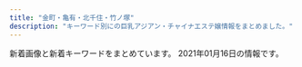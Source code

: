 ```yaml
---
title: "金町・亀有・北千住・竹ノ塚"
description: "キーワード別にの巨乳アジアン・チャイナエステ嬢情報をまとめました。"
---
```


新着画像と新着キーワードをまとめています。
2021年01月16日の情報です。

<DmmAffiliateIns />
<KeywordTable
  shops={
    [
    {
        "name": "\u770b\u8b77\u7f8e\u4eba",
        "station": "JR\u5317\u5343\u4f4f\u99c5",
        "url": "http://www.kb.masg.info/",
        "keywords": {
            "87": 10,
            "D": 14,
            "88": 1,
            "86": 2
        },
        "img_links": [
            "http://www.kb.masg.info/images/info_text.jpg",
            "http://www.kb.masg.info/files/008.jpg",
            "http://www.kb.masg.info/images/bar-inte.png",
            "http://www.kb.masg.info/files/005.jpg",
            "http://www.kb.masg.info/files/016.jpg",
            "http://www.kb.masg.info/images/info2.jpg",
            "http://www.kb.masg.info/files/009.jpg",
            "http://www.kb.masg.info/files/015.jpg",
            "http://www.kb.masg.info/images/bar-infomation.png",
            "http://www.kb.masg.info/files/012.jpg",
            "http://www.kb.masg.info/files/011.jpg",
            "http://www.kb.masg.info/files/017.jpg",
            "http://www.kb.masg.info/images/bar-news.png",
            "http://www.kb.masg.info/images/info1.jpg",
            "http://www.kb.masg.info/files/014.jpg",
            "http://www.kb.masg.info/files/006.jpg",
            "http://www.kb.masg.info/files/013.jpg",
            "http://www.kb.masg.info/files/004.jpg",
            "http://www.kb.masg.info/files/002.jpg",
            "http://www.kb.masg.info/images/girls-bar.png",
            "http://www.kb.masg.info/files/010.jpg",
            "http://www.kb.masg.info/images/bar-girls.png"
        ]
    },
    {
        "keywords": {
            "D": 612,
            "83": 272,
            "85": 272,
            "88": 68,
            "E": 204,
            "C": 585,
            "82": 102,
            "87": 238,
            "86": 408
        },
        "url": "http://bananokoi.ies.bz/",
        "img_links": [
            "http://bananokoi.ies.bz/photos/sites/53/2020/01/2020011802175754.jpg",
            "http://bananokoi.ies.bz/photos/sites/53/2019/10/2019101907391084.jpg",
            "http://bananokoi.ies.bz/photos/sites/53/2019/11/2019112509563092.jpg",
            "http://bananokoi.ies.bz/photos/sites/53/2019/09/2019093008164370.jpg",
            "http://bananokoi.ies.bz/photos/sites/53/2019/10/2019100807095937.jpg",
            "http://bananokoi.ies.bz/photos/sites/53/2020/03/2020032705040960.jpg",
            "http://bananokoi.ies.bz/photos/sites/53/2019/11/2019112509562424.jpg",
            "http://bananokoi.ies.bz/photos/sites/53/2019/08/2019082205504462.jpg",
            "http://bananokoi.ies.bz/images/s_news.png",
            "http://bananokoi.ies.bz/photos/sites/53/2020/03/2020031706294445.jpg",
            "http://bananokoi.ies.bz/photos/sites/53/2019/08/2019082409223122.jpg",
            "http://bananokoi.ies.bz/images/s_staff.png",
            "http://bananokoi.ies.bz/photos/sites/53/2021/01/2021010905422788.jpg",
            "http://bananokoi.ies.bz/photos/sites/53/2020/10/2020101705493891.jpg",
            "http://bananokoi.ies.bz/photos/sites/53/2021/01/2021010706341642.jpg",
            "http://bananokoi.ies.bz/photos/sites/53/2020/08/202008300527126.jpg",
            "http://bananokoi.ies.bz/photos/sites/53/2020/08/2020081801004276.jpg",
            "http://bananokoi.ies.bz/photos/sites/53/2020/01/2020012905575764.jpg",
            "http://bananokoi.ies.bz/photos/sites/53/2020/01/2020012905580453.jpg",
            "http://bananokoi.ies.bz/photos/sites/53/2020/09/2020091405284352.jpg",
            "http://bananokoi.ies.bz/photos/sites/53/2020/02/2020020108400481.jpg",
            "http://bananokoi.ies.bz/photos/sites/53/2019/11/2019112805050353.jpg",
            "http://bananokoi.ies.bz/images/s_link.png",
            "http://bananokoi.ies.bz/photos/sites/53/2020/02/2020021601411832.jpg",
            "http://bananokoi.ies.bz/photos/sites/53/2019/09/2019091001154919.jpg",
            "http://bananokoi.ies.bz/photos/sites/53/2020/06/2020061703534053.jpg",
            "http://bananokoi.ies.bz/images/s3.jpg",
            "http://bananokoi.ies.bz/photos/sites/53/2020/01/2020011802175533.jpg",
            "http://bananokoi.ies.bz/images/news_bj3.png",
            "http://bananokoi.ies.bz/photos/sites/53/2019/09/2019093008164995.jpg",
            "http://bananokoi.ies.bz/photos/sites/53/2019/10/201910100356119.jpg",
            "http://bananokoi.ies.bz/photos/sites/53/2019/12/2019120604141324.jpg",
            "http://bananokoi.ies.bz/photos/sites/53/2020/11/2020110503264562.jpg",
            "http://bananokoi.ies.bz/photos/sites/53/2019/12/2019120604135958.jpg",
            "http://bananokoi.ies.bz/images/end.jpg",
            "http://bananokoi.ies.bz/images/news_bj1.png",
            "http://bananokoi.ies.bz/photos/sites/53/2020/02/2020020108400986.jpg",
            "http://bananokoi.ies.bz/photos/sites/53/2020/01/2020010804074123.jpg",
            "http://bananokoi.a6.reraku.work/upload/sites/53/2021/01/2021011602200137.jpg",
            "http://bananokoi.ies.bz/photos/sites/53/2019/08/2019082408250582.jpg",
            "http://bananokoi.ies.bz/photos/sites/53/2020/12/2020122306264975.jpg",
            "http://bananokoi.ies.bz/photos/sites/53/2019/11/2019112805045756.jpg",
            "http://bananokoi.ies.bz/photos/sites/53/2020/02/2020020204205679.jpg",
            "http://bananokoi.ies.bz/photos/sites/53/2020/06/2020063005375274.jpg",
            "http://bananokoi.ies.bz/photos/sites/53/2019/11/2019111506470991.jpg",
            "http://bananokoi.ies.bz/photos/sites/53/2020/02/202002210532112.jpg",
            "http://bananokoi.ies.bz/photos/sites/53/2020/01/2020010804073793.jpg",
            "http://bananokoi.ies.bz/photos/sites/53/2019/10/2019100807095912.jpg",
            "http://bananokoi.ies.bz/photos/sites/53/2020/12/2020121503311780.jpg",
            "http://bananokoi.ies.bz/photos/sites/53/2020/11/2020110807293666.jpg",
            "http://bananokoi.ies.bz/photos/sites/53/2020/02/2020021601411955.jpg",
            "http://bananokoi.ies.bz/photos/sites/53/2020/03/2020031706295336.jpg",
            "http://bananokoi.ies.bz/photos/sites/53/2019/12/2019120604140617.jpg",
            "http://bananokoi.ies.bz/photos/sites/53/2019/11/201911280504516.jpg",
            "http://bananokoi.ies.bz/photos/sites/53/2021/01/2021011602200137.jpg",
            "http://bananokoi.ies.bz/photos/sites/53/2020/12/2020121106361635.jpg",
            "http://bananokoi.ies.bz/photos/sites/53/2020/11/202011280901218.jpg",
            "http://bananokoi.ies.bz/photos/sites/53/2020/02/2020022204462823.jpg",
            "http://bananokoi.ies.bz/photos/sites/53/2020/01/2020010303302126.jpg",
            "http://bananokoi.ies.bz/images/mobile.jpg",
            "http://bananokoi.ies.bz/images/top.jpg",
            "http://bananokoi.ies.bz/photos/sites/53/2020/01/2020010303301377.jpg",
            "http://bananokoi.ies.bz/photos/sites/53/2020/12/2020120601271370.jpg",
            "http://bananokoi.ies.bz/photos/sites/53/2020/07/2020072004552537.jpg",
            "http://bananokoi.ies.bz/photos/sites/53/2020/10/2020101906190427.jpg",
            "http://bananokoi.ies.bz/photos/sites/53/2020/11/2020111505532746.jpg"
        ],
        "name": "\u82b1\u306e\u604b",
        "station": "\u7dbe\u702c\u99c5\u6771\u53e3"
    },
    {
        "img_links": [
            "http://esthe-aroma.xyz/images/friend.png",
            "http://esthe-aroma.xyz/images/acc.jpg",
            "http://esthe-aroma.xyz/images/link.png",
            "http://esthe-aroma.xyz/images/staff.png",
            "http://esthe-aroma.xyz/images/gallery.png",
            "http://esthe-aroma.xyz/images/blog_002.png",
            "http://esthe-aroma.xyz/images/esthe1.jpg",
            "http://esthe-aroma.xyz/images/acc1.jpg",
            "http://esthe-aroma.xyz/images/main-sp.jpg",
            "http://esthe-aroma.xyz/images/info.png",
            "http://esthe-aroma.xyz/images/esthe2.jpg",
            "http://esthe-aroma.xyz/images/main1.jpg",
            "http://esthe-aroma.xyz/images/home.png",
            "http://esthe-aroma.xyz/images/esthe3.jpg",
            "http://esthe-aroma.xyz/images/clear.png",
            "http://esthe-aroma.xyz/images/cg02.jpg",
            "http://esthe-aroma.xyz/images/header3.png",
            "http://esthe-aroma.xyz/images/cg01.jpg",
            "http://esthe-aroma.xyz/images/home_002.png"
        ],
        "keywords": {
            "87": 3,
            "86": 3
        },
        "url": "http://esthe-aroma.xyz/",
        "name": "\u5927\u5bb6\u65cf",
        "station": "\u7af9\u30ce\u585a\u99c5\u6771\u53e3"
    },
    {
        "station": "JR\u91d1\u753a\u99c5\u5357\u53e3",
        "name": "\u6625",
        "keywords": {},
        "url": "http://www.ccgirl.work/",
        "img_links": [
            "http://www.ccgirl.work/images/int2.jpg",
            "http://www.ccgirl.work/images/b1.jpg",
            "http://www.ccgirl.work/images/1.jpg",
            "http://www.ccgirl.work/images/2.jpg",
            "http://www.ccgirl.work/images/info.jpg",
            "http://www.ccgirl.work/images/b2.jpg",
            "http://www.ccgirl.work/images/ac1.jpg",
            "http://www.ccgirl.work/img/yuyu1.jpg",
            "http://www.ccgirl.work/images/sys.jpg",
            "http://www.ccgirl.work/img/erika1.jpg",
            "http://www.ccgirl.work/images/rec2.jpg",
            "http://www.ccgirl.work/images/staff_t.jpg",
            "http://www.ccgirl.work/img/nana1.jpg",
            "http://www.ccgirl.work/images/interior_t.jpg",
            "http://www.ccgirl.work/images/b3.jpg",
            "http://www.ccgirl.work/images/mobile.jpg",
            "http://www.ccgirl.work/images/news.jpg",
            "http://www.ccgirl.work/images/4.jpg",
            "http://www.ccgirl.work/images/3.jpg",
            "http://www.ccgirl.work/images/head.jpg",
            "http://www.ccgirl.work/images/int1.jpg",
            "http://www.ccgirl.work/img/risa1.jpg",
            "http://www.ccgirl.work/images/rec1.jpg",
            "http://www.ccgirl.work/images/tel.jpg"
        ]
    },
    {
        "img_links": [
            "http://kokoroan.jps.cm/images/ser4.jpg",
            "http://kokoroan.jps.cm/images/room4.jpg",
            "http://kokoroan.jps.cm/images/girl-z2.jpg",
            "http://kokoroan.jps.cm/images/ser2.jpg",
            "http://kokoroan.jps.cm/images/room2.jpg",
            "http://kokoroan.jps.cm/images/end.jpg",
            "http://kokoroan.jps.cm/images/ser3.jpg",
            "http://kokoroan.jps.cm/images/room1.jpg",
            "http://kokoroan.jps.cm/images/girl-z1.jpg",
            "http://kokoroan.jps.cm/images/staff_line.jpg",
            "http://kokoroan.jps.cm/photos/sites/31/2020/08/2020082513400117.jpg",
            "http://kokoroan.jps.cm/photos/sites/31/2019/02/2019021213081728.jpg",
            "http://kokoroan.jps.cm/images/ser5.jpg",
            "http://kokoroan.jps.cm/images/ser1.jpg",
            "http://kokoroan.jps.cm/images/mobile.jpg",
            "http://kokoroan.jps.cm/images/top.jpg",
            "http://kokoroan.jps.cm/images/bj3.jpg",
            "http://kokoroan.jps.cm/photos/sites/31/2019/06/2019060614301966.jpg",
            "http://kokoroan.jps.cm/images/mobile2.jpg",
            "http://kokoroan.jps.cm/images/service_line.jpg",
            "http://kokoroan.jps.cm/photos/sites/31/2020/10/2020100113045422.jpg",
            "http://kokoroan.jps.cm/images/room3.jpg"
        ],
        "station": "\u7af9\u30ce\u585a\u99c5\u6771\u53e3",
        "url": "http://kokoroan.jps.cm/",
        "keywords": {
            "D": 2,
            "86": 2,
            "83": 1,
            "C": 13,
            "84": 1
        },
        "name": "\u5922\u306e\u5bb6"
    },
    {
        "img_links": [
            "http://www.night.ne.jp/tokyo/2020/img/view_1.jpg",
            "http://www.night.ne.jp/tokyo/2020/img/skill_3.jpg",
            "http://www.night.ne.jp/tokyo/2020/img/index.jpg",
            "http://www.night.ne.jp/_format/W/img/whats_skill.jpg",
            "http://www.night.ne.jp/nightnet/img/2.jpg",
            "http://www.night.ne.jp/tokyo/2020/img/skill_1.jpg",
            "http://www.night.ne.jp/nightnet/img/9.jpg",
            "http://www.night.ne.jp/nightnet/img/17.jpg",
            "http://www.night.ne.jp/nightnet/img/6.jpg",
            "http://www.night.ne.jp/nightnet/img/4.jpg",
            "http://www.night.ne.jp/_format/W/img/whats_news.jpg",
            "http://www.night.ne.jp/nightnet/img/7.jpg",
            "http://www.night.ne.jp/tokyo/2020/img_staff/g_7147.jpg",
            "http://www.night.ne.jp/nightnet/img/11.jpg",
            "http://www.night.ne.jp/nightnet/img/1.jpg",
            "http://www.night.ne.jp/nightnet/img/3.jpg",
            "http://www.night.ne.jp/_format/W/img/whats_view.jpg",
            "http://www.night.ne.jp/nightnet/img/14.jpg",
            "http://www.night.ne.jp/tokyo/2020/img_staff/g_7149.jpg",
            "http://www.night.ne.jp/nightnet/img/10.jpg",
            "http://www.night.ne.jp/tokyo/2020/img/skill_2.jpg",
            "http://www.night.ne.jp/tokyo/2020/img/view_3.jpg",
            "http://www.night.ne.jp/tokyo/2020/img/index_view.jpg",
            "http://www.night.ne.jp/nightnet/img/16.jpg",
            "http://www.night.ne.jp/tokyo/2020/img/view_2.jpg",
            "http://www.night.ne.jp/nightnet/img/8.jpg",
            "http://www.night.ne.jp/nightnet/img/12a.jpg",
            "http://www.night.ne.jp/tokyo/2020/img/index_skill.jpg",
            "http://www.night.ne.jp/_format/W/img/index_enter_1.jpg",
            "http://www.night.ne.jp/tokyo/2020/img/index_top.jpg",
            "http://www.night.ne.jp/nightnet/img/13.jpg",
            "http://www.night.ne.jp/tokyo/2020/img/qr_code.jpg",
            "http://www.night.ne.jp/nightnet/img/15.jpg",
            "http://www.night.ne.jp/nightnet/img/5.jpg"
        ],
        "station": "JR\u4e80\u6709\u99c5\u5317\u53e3",
        "name": "2020",
        "url": "http://www.night.ne.jp/tokyo/2020/",
        "keywords": {}
    },
    {
        "img_links": [
            "http://ayase-ai.jpest.net/uploads//sites/33/2020/11/g1.jpg",
            "http://ayase-ai.jpest.net/uploads//sites/33/2020/12/shishu-2.png",
            "http://ayase-ai.jpest.net/uploads//sites/33/2020/12/main_bottom-1.png",
            "http://ayase-ai.jpest.net/uploads//sites/33/2020/12/mobile-1.jpg",
            "http://ayase-ai.jpest.net/uploads//sites/33/2020/12/r1.png",
            "http://ayase-ai.jpest.net/uploads//sites/33/2020/11/g3-225x300.jpg",
            "http://ayase-ai.jpest.net/uploads//sites/33/2020/11/g1-225x300.jpg",
            "http://ayase-ai.jpest.net/uploads//sites/33/2020/12/ma01-1.jpg",
            "http://ayase-ai.jpest.net/uploads//sites/33/2020/11/m-top02-1.jpg",
            "http://ayase-ai.jpest.net/uploads//sites/33/2020/11/g6.jpg",
            "http://ayase-ai.jpest.net/uploads//sites/33/2020/12/r3-1.png",
            "http://ayase-ai.jpest.net/uploads//sites/33/2020/12/r4-1.png",
            "http://ayase-ai.jpest.net/uploads//sites/33/2020/11/g2-225x300.jpg",
            "http://ayase-ai.jpest.net/uploads//sites/33/2020/12/main_top.png",
            "http://ayase-ai.jpest.net/uploads//sites/33/2020/12/ss.png",
            "http://ayase-ai.jpest.net/uploads//sites/33/2021/01/g1-225x300.jpg",
            "http://ayase-ai.jpest.net/uploads//sites/33/2020/12/r2-1.png",
            "http://ayase-ai.jpest.net/uploads//sites/33/2020/12/main_bottom.png",
            "http://ayase-ai.jpest.net/uploads//sites/33/2020/11/g4-225x300.jpg",
            "http://ayase-ai.jpest.net/uploads//sites/33/2020/12/main_top-1.png",
            "http://ayase-ai.jpest.net/uploads//sites/33/2020/11/g5-225x300.jpg",
            "http://ayase-ai.jpest.net/uploads//sites/33/2021/01/g1.jpg",
            "http://ayase-ai.jpest.net/uploads//sites/33/2020/11/g6-225x300.jpg",
            "http://ayase-ai.jpest.net/uploads//sites/33/2020/11/g2.jpg",
            "http://ayase-ai.jpest.net/uploads//sites/33/2020/12/re.jpg",
            "http://ayase-ai.jpest.net/uploads//sites/33/2020/11/g5.jpg",
            "http://ayase-ai.jpest.net/uploads//sites/33/2020/11/g4.jpg",
            "http://ayase-ai.jpest.net/uploads//sites/33/2020/11/g3.jpg"
        ],
        "keywords": {},
        "name": "\u611b",
        "url": "http://ayase-ai.jpest.net/",
        "station": "\u7dbe\u702c\u99c5\u6771\u53e3"
    },
    {
        "name": "\u604b\u4eba\u697d\u5712",
        "img_links": [
            "http://koi.rankuens.com/css/staff/staff0005.jpg",
            "http://koi.rankuens.com/css/nav/nav01.jpg",
            "http://koi.rankuens.com/css/nav/nav04.jpg",
            "http://koi.rankuens.com/css/top004.jpg",
            "http://koi.rankuens.com/css/nav/nav02.jpg",
            "http://koi.rankuens.com/css/nav/nav06.jpg",
            "http://koi.rankuens.com/css/left.jpg",
            "http://koi.rankuens.com/css/staff/staff09.jpg",
            "http://koi.rankuens.com/css/right.jpg",
            "http://koi.rankuens.com/css/staff/staff08.jpg",
            "http://koi.rankuens.com/css/top005.jpg",
            "http://koi.rankuens.com/css/staff/staff0006.jpg",
            "http://koi.rankuens.com/css/nav/nav03.jpg",
            "http://koi.rankuens.com/css/head03.jpg",
            "http://koi.rankuens.com/css/nav/nav05.jpg",
            "http://koi.rankuens.com/css/top-01.jpg",
            "http://koi.rankuens.com/css/staff/staff0005-b.jpg",
            "http://koi.rankuens.com/css/staff/staff10.jpg"
        ],
        "keywords": {
            "E": 2,
            "86": 2,
            "87": 2,
            "89": 1,
            "D": 3
        },
        "url": "http://koi.rankuens.com/",
        "station": "JR\u4e80\u6709\u99c5\u5357\u53e3"
    },
    {
        "url": "http://www.yurikago-massage.work/",
        "station": "JR\u91d1\u753a\u99c5\u5317\u53e3",
        "name": "\u3086\u308a\u304b\u3054",
        "keywords": {
            "87": 4,
            "F": 4,
            "86": 4,
            "85": 4,
            "C": 13,
            "88": 4,
            "E": 4,
            "D": 8
        },
        "img_links": [
            "http://www.yurikago-massage.work/img/st11.jpg",
            "http://www.yurikago-massage.work/img/sta8.jpg",
            "http://www.yurikago-massage.work/img/sta11.jpg",
            "http://www.yurikago-massage.work/img/sta6.jpg",
            "http://www.yurikago-massage.work/img/st6.jpg",
            "http://www.yurikago-massage.work/img/mo.png",
            "http://www.yurikago-massage.work/img/fla-1.jpg",
            "http://www.yurikago-massage.work/img/st09.jpg",
            "http://www.yurikago-massage.work/img/st9.jpg",
            "http://www.yurikago-massage.work/img/sta10.jpg",
            "http://www.yurikago-massage.work/img/st8.jpg",
            "http://www.yurikago-massage.work/img/st10.jpg",
            "http://www.yurikago-massage.work/img/st7.jpg",
            "http://www.yurikago-massage.work/img/sta9.jpg",
            "http://www.yurikago-massage.work/img/botton.jpg",
            "http://www.yurikago-massage.work/img/sta7.jpg",
            "http://www.yurikago-massage.work/img/fla-2.jpg"
        ]
    },
    {
        "url": "https://anna.iest.info/",
        "station": "\u7af9\u30ce\u585a\u99c5\u6771\u53e3",
        "keywords": {
            "E": 26,
            "88": 26,
            "83": 26,
            "87": 52,
            "86": 28,
            "D": 106,
            "80": 26,
            "C": 52,
            "85": 26
        },
        "img_links": [
            "https://anna.iest.info/images/room1.jpg",
            "https://anna.iest.info/images/side_link02.png",
            "https://anna.iest.info/photos/sites/32/2020/09/2020092310230663.jpg",
            "https://anna.iest.info/photos/sites/32/2020/09/2020092310053060.jpg",
            "https://anna.iest.info/images/room4.jpg",
            "https://anna.iest.info/photos/sites/32/2020/09/2020092310104790.jpg",
            "https://anna.iest.info/images/top.png",
            "https://anna.iest.info/images/room3.jpg",
            "https://anna.iest.info/photos/sites/32/2020/09/2020092310095442.jpg",
            "https://anna.iest.info/images/side_link03.png",
            "https://anna.iest.info/photos/sites/32/2020/09/2020092310053021.jpg",
            "https://anna.iest.info/photos/sites/32/2020/12/2020122407252653.jpg",
            "https://anna.iest.info/photos/sites/32/2020/10/2020102309073277.jpg",
            "https://anna.iest.info/images/sp_top.jpg",
            "https://anna.iest.info/photos/sites/32/2020/09/2020092310084345.jpg",
            "https://anna.iest.info/images/room2.jpg",
            "https://anna.iest.info/photos/sites/32/2020/11/2020110204554291.jpg",
            "https://anna.iest.info/images/05.jpg",
            "https://anna.iest.info/photos/sites/32/2020/09/2020092310180247.jpg",
            "https://anna.iest.info/photos/sites/32/2020/09/2020092404431618.jpg",
            "https://anna.iest.info/images/09.jpg"
        ],
        "name": "\u5b89\u5a1c\u30fb\u30a2\u30f3\u30ca"
    },
    {
        "station": "\u7af9\u30ce\u585a\u99c5\u897f\u53e3",
        "name": "\u3072\u307e\u308f\u308a",
        "img_links": [
            "http://nijikoyut.xyz/style/images/t6.jpg",
            "http://nijikoyut.xyz/uploads/210112/1-2101120919243a.jpg",
            "http://nijikoyut.xyz/style/images/t4.jpg",
            "http://nijikoyut.xyz/uploads/210112/1-210112092540164.jpg",
            "http://nijikoyut.xyz/uploads/210112/1-210112091FJ02.jpg",
            "http://nijikoyut.xyz/style/images/t3.png",
            "http://nijikoyut.xyz/style/images/index-miru_18.jpg",
            "http://nijikoyut.xyz/uploads/210112/1-2101120920292M.jpg",
            "http://nijikoyut.xyz/style/images/t2.png",
            "http://nijikoyut.xyz/uploads/201229/1-201229151U2S6.jpg",
            "http://nijikoyut.xyz/style/images/index-miru_03.jpg",
            "http://nijikoyut.xyz/uploads/210112/1-210112092150b1.jpg",
            "http://nijikoyut.xyz/uploads/210112/1-21011209234CV.jpg",
            "http://nijikoyut.xyz/uploads/201229/1-201229151KH03.jpg",
            "http://nijikoyut.xyz/style/images/nav-sys.jpg",
            "http://nijikoyut.xyz/style/images/sys.jpg",
            "http://nijikoyut.xyz/uploads/201229/1-201229151R5336.jpg",
            "http://nijikoyut.xyz/style/images/nav2-sta.png",
            "http://nijikoyut.xyz/style/images/s-bian.png",
            "http://nijikoyut.xyz/style/images/index-miru_06.jpg",
            "http://nijikoyut.xyz/uploads/201229/1-201229152000Y5.jpg"
        ],
        "keywords": {},
        "url": "http://nijikoyut.xyz/"
    },
    {
        "keywords": {
            "D": 1,
            "E": 2
        },
        "station": "\u5317\u5343\u4f4f\u99c5\u6771\u53e3",
        "name": "\u6cc9\u30fb\u3044\u305a\u307f",
        "img_links": [
            "https://moon-love.info/images/gallery1.png",
            "https://moon-love.info/uploadfiles/images/campaignIyasiHealCom.jpg",
            "https://moon-love.info/images/slider1/02.jpg",
            "https://moon-love.info/staffPhoto/s20200527170611.jpg",
            "https://moon-love.info/staffPhoto/s20200711151214.jpg",
            "https://moon-love.info/staffPhoto/b20200527170611.jpg",
            "https://moon-love.info/images/slider1/01.jpg",
            "https://moon-love.info/staffPhoto/b20200711151214.jpg",
            "https://moon-love.info/images/slider1/03.jpg",
            "https://moon-love.info/images/returnBtn.png",
            "https://moon-love.info/js/sliderLine/slide_next.png",
            "https://moon-love.info/images/mobile.jpg",
            "https://moon-love.info/js/sliderLine/slide_prev.png",
            "https://moon-love.info/images/noImg.jpg"
        ],
        "url": "https://moon-love.info/"
    },
    {
        "img_links": [
            "http://massage-esthe.red/images/staff_images/sta9.jpg",
            "http://massage-esthe.red/images/staff_images/sta1.jpg",
            "http://massage-esthe.red/images/index-1.jpg",
            "http://massage-esthe.red/images/staff_images/sta5.jpg",
            "http://massage-esthe.red/images/staff_images/sta6.jpg",
            "http://massage-esthe.red/images/index-2.jpg",
            "http://massage-esthe.red/images/an_5_01.jpg",
            "http://massage-esthe.red/images/an_1_02.jpg",
            "http://massage-esthe.red/images/staff_images/st7.jpg",
            "http://massage-esthe.red/images/an_4_01.jpg",
            "http://massage-esthe.red/images/slider/slide1s.png",
            "http://massage-esthe.red/images/staff_images/st6.jpg",
            "http://massage-esthe.red/images/staff_images/st9.jpg",
            "http://massage-esthe.red/images/an_4_02.jpg",
            "http://massage-esthe.red/images/r6.jpg",
            "http://massage-esthe.red/images/qr.jpg",
            "http://massage-esthe.red/images/r7.jpg",
            "http://massage-esthe.red/images/an_6_02.jpg",
            "http://massage-esthe.red/images/slider/slide4s.png",
            "http://massage-esthe.red/images/r2.jpg",
            "http://massage-esthe.red/images/staff_images/st4.jpg",
            "http://massage-esthe.red/images/an_6_01.jpg",
            "http://massage-esthe.red/images/an_3_01.jpg",
            "http://massage-esthe.red/images/staff_images/st2.jpg",
            "http://massage-esthe.red/images/r5.jpg",
            "http://massage-esthe.red/images/an_2_02.jpg",
            "http://massage-esthe.red/images/staff_images/st5.jpg",
            "http://massage-esthe.red/images/staff_images/sta2.jpg",
            "http://massage-esthe.red/images/an_2_01.jpg",
            "http://massage-esthe.red/images/no.png",
            "http://massage-esthe.red/images/slider/slide4.png",
            "http://massage-esthe.red/images/line.jpg",
            "http://massage-esthe.red/images/slider/slide2s.png",
            "http://massage-esthe.red/images/line1.jpg",
            "http://massage-esthe.red/images/an_3_02.jpg",
            "http://massage-esthe.red/images/staff_images/sta4.jpg",
            "http://massage-esthe.red/images/slider/slide3s.png",
            "http://massage-esthe.red/images/an_5_02.jpg",
            "http://massage-esthe.red/images/staff_images/sta3.jpg",
            "http://massage-esthe.red/images/r4.jpg",
            "http://massage-esthe.red/images/staff_images/st1.jpg",
            "http://massage-esthe.red/images/r3.jpg",
            "http://massage-esthe.red/images/e.jpg",
            "http://massage-esthe.red/images/staff_images/sta7.jpg",
            "http://massage-esthe.red/images/an_1_01.jpg",
            "http://massage-esthe.red/images/slider/slide1.png",
            "http://massage-esthe.red/images/slider/slide3.png",
            "http://massage-esthe.red/images/slider/slide5s.png",
            "http://massage-esthe.red/images/staff_images/st3.jpg",
            "http://massage-esthe.red/images/slider/slide2.png",
            "http://massage-esthe.red/images/fbb.jpg",
            "http://massage-esthe.red/images/slider/slide5.png",
            "http://massage-esthe.red/images/staff_images/sl.png"
        ],
        "keywords": {
            "86": 32,
            "D": 20,
            "C": 2
        },
        "url": "http://massage-esthe.red/",
        "name": "BODY RESORT",
        "station": "JR\u4e80\u6709\u99c5\u5317\u53e3"
    },
    {
        "img_links": [
            "http://lucky.weblog.tc/2/uploadimg/1591253020.jpg",
            "http://lucky.weblog.tc/2/uploadimg/1600148455.jpeg",
            "http://lucky.weblog.tc/2/uploadimg/1591886701.jpg",
            "http://lucky.weblog.tc/2/uploadimg/1591886646.jpg",
            "http://lucky.weblog.tc/icon2.png",
            "http://lucky.weblog.tc/2/uploadimg/1610781080.jpeg",
            "http://lucky.weblog.tc/2/uploadimg/1597854926.jpeg",
            "http://lucky.weblog.tc/loader.png",
            "http://lucky.weblog.tc/2/uploadimg/1591253175.jpg",
            "http://lucky.weblog.tc/2/uploadimg/1591252992.jpg"
        ],
        "name": "LUCKY",
        "station": "\u7dbe\u702c\u99c5\u6771\u53e3",
        "keywords": {
            "D": 2,
            "90": 6,
            "89": 2,
            "83": 6,
            "86": 3,
            "87": 2,
            "C": 9,
            "84": 3
        },
        "url": "http://lucky.weblog.tc/"
    },
    {
        "keywords": {
            "89": 1,
            "C": 4,
            "84": 1,
            "90": 3,
            "85": 3,
            "G": 1,
            "E": 2,
            "91": 1
        },
        "url": "http://spring02.est888.com/",
        "name": "Spring-\u30b9\u30d7\u30ea\u30f3\u30b0-",
        "img_links": [
            "http://spring02.est888.com/css/tel.png",
            "http://spring02.est888.com/css/staff/staff01-b.png",
            "http://spring02.est888.com/css/staff/staff005.png",
            "http://spring02.est888.com/css/staff/staff09-a.png",
            "http://spring02.est888.com/css/staff/staff12-b.png",
            "http://spring02.est888.com/css/staff/staff005-b.png",
            "http://spring02.est888.com/css/staff/staff04-a.png",
            "http://spring02.est888.com/css/staff/staff008-b.png",
            "http://spring02.est888.com/css/nav/nav-001.png",
            "http://spring02.est888.com/css/staff/staff003-b.png",
            "http://spring02.est888.com/css/staff/staff010-b.png",
            "http://spring02.est888.com/css/top04.png",
            "http://spring02.est888.com/css/osusume01.png",
            "http://spring02.est888.com/css/top01.png",
            "http://spring02.est888.com/css/staff/staff11.png",
            "http://spring02.est888.com/css/staff/staff12.png",
            "http://spring02.est888.com/css/staff/staff03.png",
            "http://spring02.est888.com/css/staff/staff09.png",
            "http://spring02.est888.com/css/staff/staff03-a.png",
            "http://spring02.est888.com/css/staff/staff12-a.png",
            "http://spring02.est888.com/css/staff/staff010.png",
            "http://spring02.est888.com/css/staff/staff09-b.png",
            "http://spring02.est888.com/css/top02-left.png",
            "http://spring02.est888.com/css/top003.png",
            "http://spring02.est888.com/css/staff/staff005-a.png",
            "http://spring02.est888.com/css/staff/staff01.png",
            "http://spring02.est888.com/css/nav/nav-005.png",
            "http://spring02.est888.com/css/staff/staff04.png",
            "http://spring02.est888.com/css/staff/staff11-a.png",
            "http://spring02.est888.com/css/nav/nav-003.png",
            "http://spring02.est888.com/css/staff/staff04-b.png",
            "http://spring02.est888.com/css/nav/nav-006.png",
            "http://spring02.est888.com/css/staff/staff0008.png",
            "http://spring02.est888.com/css/nav/nav-004.png",
            "http://spring02.est888.com/css/staff/staff11-b.png",
            "http://spring02.est888.com/css/staff/staff01-a.png",
            "http://spring02.est888.com/css/nav/nav-002.png",
            "http://spring02.est888.com/css/staff/staff010-a.png"
        ],
        "station": "\u7dbe\u702c\u99c5\u897f\u53e3"
    },
    {
        "url": "http://urara.tyo.cm/",
        "img_links": [
            "http://urara.tyo.cm/images/ico02.png",
            "http://urara.tyo.cm/images/link_nav05.png",
            "http://urara.tyo.cm/photos/sites/5/2020/08/2020082101302071.jpg",
            "http://urara.tyo.cm/images/slider01.png",
            "http://urara.tyo.cm/images/link_nav02.png",
            "http://urara.tyo.cm/images/slider03.png",
            "http://urara.tyo.cm/photos/sites/5/2020/09/2020091508111353.jpg",
            "http://urara.tyo.cm/images/tit_info02.png",
            "http://urara.tyo.cm/images/tit_staff02.png",
            "http://urara.tyo.cm/photos/sites/5/2020/07/2020072904152344.jpg",
            "http://urara.tyo.cm/images/link_nav06.png",
            "http://urara.tyo.cm/images/link_nav04.png",
            "http://urara.tyo.cm/images/top.png",
            "http://urara.tyo.cm/photos/sites/5/2020/10/2020101305325670.jpg",
            "http://urara.tyo.cm/photos/sites/5/2020/07/2020072904152474.jpg",
            "http://urara.tyo.cm/images/slider02.png",
            "http://urara.tyo.cm/images/tit_info01.png",
            "http://urara.tyo.cm/images/pagetop.png",
            "http://urara.tyo.cm/images/bg_infotit.png",
            "http://urara.tyo.cm/images/link_nav03.png",
            "http://urara.tyo.cm/photos/sites/5/2020/07/2020072904152581.jpg",
            "http://urara.tyo.cm/images/tit_staff01.png",
            "http://urara.tyo.cm/photos/sites/5/2020/11/2020112706272440.jpg",
            "http://urara.tyo.cm/photos/sites/5/2020/07/2020072904152438.jpg",
            "http://urara.tyo.cm/images/link_nav01.png"
        ],
        "keywords": {
            "85": 30,
            "84": 10,
            "D": 80,
            "86": 40
        },
        "name": "\u9e97",
        "station": "JR\u91d1\u753a\u99c5\u5317\u53e3"
    },
    {
        "name": "IRIS \uff5e\u30a2\u30a4\u30ea\u30b9\uff5e",
        "url": "http://iris.este.work/",
        "img_links": [
            "http://iris.este.work/sys2.jpg",
            "http://iris.este.work/head.jpg",
            "http://iris.este.work/news.jpg",
            "http://iris.este.work/2/uploadimg/1607661251.jpg",
            "http://iris.este.work/2/uploadimg/1597642441.jpeg",
            "http://iris.este.work/2/uploadimg/1587527512.jpg",
            "http://iris.este.work/2/uploadimg/1610606666.jpg",
            "http://iris.este.work/2/uploadimg/1587527299.jpg",
            "http://iris.este.work/2/uploadimg/1604372331.jpg",
            "http://iris.este.work/s1.png",
            "http://iris.este.work/sys1.jpg",
            "http://iris.este.work/2/uploadimg/1610606533.jpg",
            "http://iris.este.work/2/uploadimg/1597806778.jpg",
            "http://iris.este.work/staff_t.jpg",
            "http://iris.este.work/int1.png",
            "http://iris.este.work/2/uploadimg/1591787978.jpg"
        ],
        "station": "JR\u5317\u5343\u4f4f\u99c5\u6771\u53e3",
        "keywords": {
            "D": 4,
            "90": 1,
            "C": 1,
            "85": 3,
            "86": 3,
            "87": 1,
            "83": 1,
            "E": 2
        }
    },
    {
        "name": "\u4eba\u9b5a\u59eb",
        "url": "http://ningyo-hime.com/",
        "img_links": [
            "http://ningyo-hime.com/staffPhoto/s20200707192550.jpg",
            "http://ningyo-hime.com/images/mobile.jpg",
            "http://ningyo-hime.com/images/slider1/03.jpg",
            "http://ningyo-hime.com/staffPhoto/b20201230174356.jpg",
            "http://ningyo-hime.com/staffPhoto/s20191003141511.jpg",
            "http://ningyo-hime.com/images/gallery1.png",
            "http://ningyo-hime.com/staffPhoto/b20191003141511.jpg",
            "http://ningyo-hime.com/images/returnBtn.png",
            "http://ningyo-hime.com/staffPhoto/s20201230174356.jpg",
            "http://ningyo-hime.com/js/sliderLine/slide_next.png",
            "http://ningyo-hime.com/images/slider1/01.jpg",
            "http://ningyo-hime.com/uploadfiles/Image/campaignNingyoHimeCom.jpg",
            "http://ningyo-hime.com/staffPhoto/s20200626161755.jpg",
            "http://ningyo-hime.com/staffPhoto/s20201212104914.jpg",
            "http://ningyo-hime.com/staffPhoto/s20201212112712.jpg",
            "http://ningyo-hime.com/staffPhoto/b20200626161755.jpg",
            "http://ningyo-hime.com/staffPhoto/s20200630134438.jpg",
            "http://ningyo-hime.com/staffPhoto/b20200905132814.jpg",
            "http://ningyo-hime.com/staffPhoto/b20201101082513.jpg",
            "http://ningyo-hime.com/staffPhoto/s20201101082513.jpg",
            "http://ningyo-hime.com/js/sliderLine/slide_prev.png",
            "http://ningyo-hime.com/staffPhoto/b20200707192550.jpg",
            "http://ningyo-hime.com/staffPhoto/b20201212104914.jpg",
            "http://ningyo-hime.com/staffPhoto/b20201212112712.jpg",
            "http://ningyo-hime.com/staffPhoto/s20200905132814.jpg",
            "http://ningyo-hime.com/staffPhoto/b20200630134438.jpg"
        ],
        "station": "\u7dbe\u702c\u99c5\u6771\u53e3",
        "keywords": {
            "C": 2,
            "84": 1,
            "D": 5
        }
    },
    {
        "keywords": {},
        "img_links": [
            "http://kenkounoie-umejima.este88.com/i/sp02.jpg",
            "http://kenkounoie-umejima.este88.com/images/acc2.jpg",
            "http://kenkounoie-umejima.este88.com/images/acc3.jpg",
            "http://kenkounoie-umejima.este88.com/images/img4.jpg",
            "http://kenkounoie-umejima.este88.com/images/img3.jpg",
            "http://kenkounoie-umejima.este88.com/gals/kiki1.jpg",
            "http://kenkounoie-umejima.este88.com/images/acc4.jpg",
            "http://kenkounoie-umejima.este88.com/gals/mimi1.jpg",
            "http://kenkounoie-umejima.este88.com/gals/emi1.jpg",
            "http://kenkounoie-umejima.este88.com/images/img2.jpg",
            "http://kenkounoie-umejima.este88.com/images/info.png",
            "http://kenkounoie-umejima.este88.com/gals/akane1.jpg",
            "http://kenkounoie-umejima.este88.com/images/acc5.jpg",
            "http://kenkounoie-umejima.este88.com/gals/risa1.jpg",
            "http://kenkounoie-umejima.este88.com/images/img1.jpg",
            "http://kenkounoie-umejima.este88.com/images/acc1.jpg",
            "http://kenkounoie-umejima.este88.com/gals/ai1.jpg",
            "http://kenkounoie-umejima.este88.com/images/qr.jpg",
            "http://kenkounoie-umejima.este88.com/gals/rika1.jpg"
        ],
        "url": "http://kenkounoie-umejima.este88.com/",
        "name": "\u5065\u5eb7\u306e\u5bb6",
        "station": "\u6885\u5cf6\u99c5"
    },
    {
        "station": "\u5800\u5207\u83d6\u84b2\u5712\u99c5",
        "keywords": {},
        "name": "\u541b\u5b89",
        "url": "http://kungangm.jimdo.com/",
        "img_links": [
            "https://image.jimcdn.com/app/cms/image/transf/none/path/s491738307dab8ed0/image/i5806f8c0fbbca598/version/1417614009/image.jpg",
            "https://image.jimcdn.com/app/cms/image/transf/none/path/s491738307dab8ed0/image/iba7a970dbc047ea1/version/1610625156/image.jpg",
            "https://image.jimcdn.com/app/cms/image/transf/dimension=1080x1024:format=jpg/path/s491738307dab8ed0/image/i620db1cf9b307f7a/version/1610625248/image.jpg",
            "https://image.jimcdn.com/app/cms/image/transf/dimension=1080x1024:format=jpg/path/s491738307dab8ed0/image/ie54739bfe4411825/version/1606798127/image.jpg"
        ]
    },
    {
        "url": "http://aroma-heal.com/",
        "keywords": {},
        "img_links": [
            "http://aroma-heal.com/img/botton.jpg",
            "http://aroma-heal.com/img/t-r.jpg",
            "http://aroma-heal.com/img/cam.jpg",
            "http://aroma-heal.com/staff/yuki/01.jpg",
            "http://aroma-heal.com/img/t-o.jpg",
            "http://aroma-heal.com/img/sysetc.png",
            "http://aroma-heal.com/img/pc.jpg",
            "http://aroma-heal.com/img/tit.jpg",
            "http://aroma-heal.com/img/sys2.png",
            "http://aroma-heal.com/staff/mimi/01.jpg",
            "http://aroma-heal.com/img/t-t.jpg",
            "http://aroma-heal.com/img/sys1.png",
            "http://aroma-heal.com/img/adrs.jpg",
            "http://aroma-heal.com/img/sys4.png",
            "http://aroma-heal.com/staff/aoi/01.jpg",
            "http://aroma-heal.com/img/t-s.jpg",
            "http://aroma-heal.com/img/sys3.png",
            "http://aroma-heal.com/img/info.jpg",
            "http://aroma-heal.com/img/pic.jpg",
            "http://aroma-heal.com/img/tel.jpg",
            "http://aroma-heal.com/img/add.jpg",
            "http://aroma-heal.com/img/t-a.jpg"
        ],
        "name": "\u7f8e\u5802",
        "station": "JR\u5317\u5343\u4f4f\u99c5\u6771\u53e3"
    },
    {
        "name": "\u3084\u3059\u3089\u304e",
        "keywords": {},
        "img_links": [
            "http://relax-esthe.tokyo/css/staff/staff06.png",
            "http://relax-esthe.tokyo/css/m-yejiao.jpg",
            "http://relax-esthe.tokyo/css/staff/staff02.png",
            "http://relax-esthe.tokyo/css/m-right.jpg",
            "http://relax-esthe.tokyo/css/staff/staff0n.png",
            "http://relax-esthe.tokyo/css/m-top02.jpg",
            "http://relax-esthe.tokyo/css/staff/staff05.png",
            "http://relax-esthe.tokyo/css/m-top-right04.jpg",
            "http://relax-esthe.tokyo/css/m-top-right02.jpg",
            "http://relax-esthe.tokyo/css/m-head1.jpg",
            "http://relax-esthe.tokyo/css/top-left01.jpg",
            "http://relax-esthe.tokyo/css/m-top-right03.jpg",
            "http://relax-esthe.tokyo/css/staff/staff03.png",
            "http://relax-esthe.tokyo/css/m-top-right01.jpg",
            "http://relax-esthe.tokyo/images/call.png",
            "http://relax-esthe.tokyo/css/m-left.jpg",
            "http://relax-esthe.tokyo/css/staff/staff07.png"
        ],
        "url": "http://relax-esthe.tokyo/",
        "station": "\u6885\u5cf6\u99c5"
    },
    {
        "name": "Baby Girl \uff5e\u30d9\u30a4\u30d3\u30fc\u30ac\u30fc\u30eb\uff5e",
        "station": "JR\u5317\u5343\u4f4f\u99c5\u897f\u53e3",
        "img_links": [
            "http://www.babygirl.relaxjp.info/files/005.jpg",
            "http://www.babygirl.relaxjp.info/images/rsubt7.png",
            "http://www.babygirl.relaxjp.info/files/003.jpg",
            "http://www.babygirl.relaxjp.info/images/slider-img002.jpg",
            "http://www.babygirl.relaxjp.info/images/b-online.png",
            "http://www.babygirl.relaxjp.info/images/b-tel.png",
            "http://www.babygirl.relaxjp.info/images/m3.jpg",
            "http://www.babygirl.relaxjp.info/images/m4.jpg",
            "http://www.babygirl.relaxjp.info/files/004.jpg",
            "http://www.babygirl.relaxjp.info/images/rsubt6.png",
            "http://www.babygirl.relaxjp.info/images/rsubt3.png",
            "http://www.babygirl.relaxjp.info/images/m5.jpg",
            "http://www.babygirl.relaxjp.info/images/rsubt2.png",
            "http://www.babygirl.relaxjp.info/images/rsubt1.png",
            "http://www.babygirl.relaxjp.info/images/rsubt5.png",
            "http://www.babygirl.relaxjp.info/files/001.jpg",
            "http://www.babygirl.relaxjp.info/images/rsubt4.png",
            "http://www.babygirl.relaxjp.info/images/m2.jpg",
            "http://www.babygirl.relaxjp.info/photo_news/upimg/719885ffe7ee1189f0_0.jpg",
            "http://www.babygirl.relaxjp.info/images/slider-img001.jpg",
            "http://www.babygirl.relaxjp.info/images/m1.jpg",
            "http://www.babygirl.relaxjp.info/files/002.jpg",
            "http://www.babygirl.relaxjp.info/images/m6.jpg"
        ],
        "url": "http://www.babygirl.relaxjp.info/",
        "keywords": {
            "86": 16,
            "87": 16,
            "D": 32,
            "C": 8,
            "88": 8
        }
    },
    {
        "keywords": {},
        "img_links": [
            "http://angela.esjp.xyz/images/topbg.jpg",
            "http://angela.esjp.xyz/images/newsbg.png",
            "http://angela.esjp.xyz/girl/6.jpg",
            "http://angela.esjp.xyz/girl/1.jpg",
            "http://angela.esjp.xyz/images/nophotos.jpg",
            "http://angela.esjp.xyz/girl/4.jpg",
            "http://angela.esjp.xyz/images/roomimg/photo02.jpg",
            "http://angela.esjp.xyz/images/roomimg/photo01.jpg",
            "http://angela.esjp.xyz/images/mobile_bg.png",
            "http://angela.esjp.xyz/images/tel_footer.png",
            "http://angela.esjp.xyz/girl/3.jpg",
            "http://angela.esjp.xyz/images/pickup_line.png",
            "http://angela.esjp.xyz/girl/2.jpg",
            "http://angela.esjp.xyz/images/staff_bg.png"
        ],
        "station": "\u7dbe\u702c\u99c5\u6771\u53e3",
        "url": "http://angela.esjp.xyz/",
        "name": "Angela \u30a2\u30f3\u30b8\u30a7\u30e9"
    },
    {
        "img_links": [
            "http://h-rlx.xyz/images/index_24.jpg",
            "http://h-rlx.xyz/girl/08.jpg",
            "http://h-rlx.xyz/girl/05a.jpg",
            "http://h-rlx.xyz/images/index_09.jpg",
            "http://h-rlx.xyz/images/index_14.jpg",
            "http://h-rlx.xyz/images/index_19.jpg",
            "http://h-rlx.xyz/images/index_18.jpg",
            "http://h-rlx.xyz/images/rec.jpg",
            "http://h-rlx.xyz/girl/03a.jpg",
            "http://h-rlx.xyz/images/index_11.jpg",
            "http://h-rlx.xyz/images/index_16.jpg",
            "http://h-rlx.xyz/girl/07a.jpg",
            "http://h-rlx.xyz/images/index_26.jpg",
            "http://h-rlx.xyz/images/index_02.jpg",
            "http://h-rlx.xyz/images/index_21.jpg",
            "http://h-rlx.xyz/images/info_10.jpg",
            "http://h-rlx.xyz/girl/09.jpg",
            "http://h-rlx.xyz/girl/014.jpg",
            "http://h-rlx.xyz/girl/02.jpg",
            "http://h-rlx.xyz/girl/04a.jpg",
            "http://h-rlx.xyz/images/index_10.jpg",
            "http://h-rlx.xyz/images/index_03.jpg",
            "http://h-rlx.xyz/images/info.jpg",
            "http://h-rlx.xyz/girl/013.jpg",
            "http://h-rlx.xyz/girl/012a.jpg",
            "http://h-rlx.xyz/girl/07.jpg",
            "http://h-rlx.xyz/girl/00.jpg",
            "http://h-rlx.xyz/girl/011.jpg",
            "http://h-rlx.xyz/images/index_06.jpg",
            "http://h-rlx.xyz/girl/04.jpg",
            "http://h-rlx.xyz/images/index_20.jpg",
            "http://h-rlx.xyz/images/staff_10.jpg",
            "http://h-rlx.xyz/girl/013a.jpg",
            "http://h-rlx.xyz/images/index_12.jpg",
            "http://h-rlx.xyz/images/index_23.jpg",
            "http://h-rlx.xyz/images/index_04.jpg",
            "http://h-rlx.xyz/girl/05.jpg",
            "http://h-rlx.xyz/images/index_05.jpg",
            "http://h-rlx.xyz/girl/03.jpg",
            "http://h-rlx.xyz/images/index_07.jpg",
            "http://h-rlx.xyz/images/02.jpg",
            "http://h-rlx.xyz/images/rec_10.jpg",
            "http://h-rlx.xyz/girl/09a.jpg",
            "http://h-rlx.xyz/images/01.jpg",
            "http://h-rlx.xyz/girl/01.jpg",
            "http://h-rlx.xyz/girl/012.jpg",
            "http://h-rlx.xyz/girl/06.jpg",
            "http://h-rlx.xyz/girl/01a.jpg",
            "http://h-rlx.xyz/images/index_15.jpg",
            "http://h-rlx.xyz/girl/08a.jpg",
            "http://h-rlx.xyz/images/index_01.jpg",
            "http://h-rlx.xyz/girl/010.jpg",
            "http://h-rlx.xyz/girl/06a.jpg"
        ],
        "keywords": {},
        "station": "JR\u4e80\u6709\u99c5\u5317\u53e3",
        "url": "http://h-rlx.xyz/",
        "name": "\u82b1\u5c4b"
    },
    {
        "name": "\u685c",
        "station": "JR\u4e80\u6709\u99c5\u5317\u53e3",
        "keywords": {
            "86": 1,
            "E": 2,
            "D": 2,
            "85": 2,
            "C": 1
        },
        "img_links": [
            "https://besteste.com/staffPhoto/s20201223163111.jpg",
            "https://besteste.com/staffPhoto/b20201104201732.jpg",
            "https://besteste.com/staffPhoto/b20201104202024.jpg",
            "https://besteste.com/staffPhoto/s20201104201732.jpg",
            "https://besteste.com/images/slider1/03.jpg",
            "https://besteste.com/staffPhoto/s20201104202509.jpg",
            "https://besteste.com/staffPhoto/b20201223163111.jpg",
            "https://besteste.com/staffPhoto/b20201104202122.jpg",
            "https://besteste.com/staffPhoto/s20201104202024.jpg",
            "https://besteste.com/staffPhoto/b20201223163529.jpg",
            "https://besteste.com/staffPhoto/b20201223163417.jpg",
            "https://besteste.com/staffPhoto/b20201104202235.jpg",
            "https://besteste.com/staffPhoto/s20201104202637.jpg",
            "https://besteste.com/staffPhoto/s20201104202740.jpg",
            "https://besteste.com/staffPhoto/s20201104201913.jpg",
            "https://besteste.com/images/slider1/01.jpg",
            "https://besteste.com/staffPhoto/s20201104202356.jpg",
            "https://besteste.com/staffPhoto/s20201223163320.jpg",
            "https://besteste.com/staffPhoto/b20201104202509.jpg",
            "https://besteste.com/staffPhoto/s20201223163235.jpg",
            "https://besteste.com/images/returnBtn.png",
            "https://besteste.com/staffPhoto/b20201223163320.jpg",
            "https://besteste.com/js/sliderLine/slide_prev.png",
            "https://besteste.com/staffPhoto/s20201104202559.jpg",
            "https://besteste.com/staffPhoto/s20201223163529.jpg",
            "https://besteste.com/staffPhoto/b20201104202356.jpg",
            "https://besteste.com/staffPhoto/b20201223163235.jpg",
            "https://besteste.com/staffPhoto/b20201104202637.jpg",
            "https://besteste.com/staffPhoto/s20201223163417.jpg",
            "https://besteste.com/staffPhoto/b20201104201913.jpg",
            "https://besteste.com/staffPhoto/s20201104202122.jpg",
            "https://besteste.com/staffPhoto/b20201104202740.jpg",
            "https://besteste.com/staffPhoto/s20201104202235.jpg",
            "https://besteste.com/js/sliderLine/slide_next.png",
            "https://besteste.com/staffPhoto/b20201104202559.jpg",
            "https://besteste.com/images/mobile.jpg"
        ],
        "url": "https://besteste.com/"
    },
    {
        "keywords": {
            "E": 1,
            "84": 1,
            "G": 1,
            "88": 1,
            "D": 3,
            "C": 13,
            "87": 1,
            "85": 2
        },
        "url": "http://lux.abnavi.info/",
        "name": "Lux\u30fb\u30e9\u30c3\u30af\u30b9",
        "station": "JR\u4e80\u6709\u99c5\u5357\u53e3",
        "img_links": [
            "http://lux.abnavi.info/images/acc2.jpg",
            "http://lux.abnavi.info/images/mobile.png",
            "http://lux.abnavi.info/images/acc1.jpg",
            "http://lux.abnavi.info/photos/sites/13/2020/12/2020121219411956.jpg",
            "http://lux.abnavi.info/images/acc6.jpg",
            "http://lux.abnavi.info/images/info.jpg",
            "http://lux.abnavi.info/photos/sites/13/2020/12/2020121219411715.jpg",
            "http://lux.abnavi.info/images/top.png",
            "http://lux.abnavi.info/images/nbj3.jpg",
            "http://lux.abnavi.info/photos/sites/13/2020/12/2020121219411983.jpg",
            "http://lux.abnavi.info/photos/sites/13/2020/12/2020121219412144.jpg",
            "http://lux.abnavi.info/images/acc5.jpg",
            "http://lux.abnavi.info/images/room3.jpg",
            "http://lux.abnavi.info/images/s_pick.jpg",
            "http://lux.abnavi.info/images/s_staff.png",
            "http://lux.abnavi.info/images/acc4.jpg",
            "http://lux.abnavi.info/images/nbj1.png",
            "http://lux.abnavi.info/images/room1.jpg",
            "http://lux.abnavi.info/images/s_link.png",
            "http://lux.abnavi.info/images/room4.jpg",
            "http://lux.abnavi.info/images/room2.jpg",
            "http://lux.abnavi.info/photos/sites/13/2020/12/2020121219412237.jpg",
            "http://lux.abnavi.info/images/acc3.jpg",
            "http://lux.abnavi.info/images/s_news.png"
        ]
    },
    {
        "img_links": [
            "http://www.relax-miyabi.com/img/glo_05_off.jpg",
            "http://www.relax-miyabi.com/img/glo_01_off.jpg",
            "http://www.relax-miyabi.com/files/019-03.jpg",
            "http://www.relax-miyabi.com/img/h4-top.jpg",
            "http://www.relax-miyabi.com/img/top-h5R.jpg",
            "http://www.relax-miyabi.com/img/top-h5R2.jpg",
            "http://www.relax-miyabi.com/files/014-02.jpg",
            "http://www.relax-miyabi.com/files/019.jpg",
            "http://www.relax-miyabi.com/img/top-course_off.jpg",
            "http://www.relax-miyabi.com/img/slider/3.jpg",
            "http://www.relax-miyabi.com/img/bnr-02_off.jpg",
            "http://www.relax-miyabi.com/img/slider/2.jpg",
            "http://www.relax-miyabi.com/img/bnr-01_off.jpg",
            "http://www.relax-miyabi.com/img/icon_tel.png",
            "http://www.relax-miyabi.com/files/014-03.jpg",
            "http://www.relax-miyabi.com/img/glo_06_off.jpg",
            "http://www.relax-miyabi.com/img/footer-top_off.jpg",
            "http://www.relax-miyabi.com/img/glo_04_off.jpg",
            "http://www.relax-miyabi.com/img/glo_02_off.jpg",
            "http://www.relax-miyabi.com/files/014.jpg",
            "http://www.relax-miyabi.com/img/slider/1.jpg",
            "http://www.relax-miyabi.com/img/glo_03_off.jpg",
            "http://www.relax-miyabi.com/img/top-course2_off.jpg",
            "http://www.relax-miyabi.com/files/019-02.jpg"
        ],
        "url": "http://www.relax-miyabi.com/",
        "name": "\u96c5",
        "keywords": {
            "D": 6,
            "86": 3,
            "88": 3
        },
        "station": "\u4e94\u53cd\u91ce\u99c5"
    },
    {
        "keywords": {
            "D": 9
        },
        "url": "http://esthe-massage.pink/",
        "img_links": [
            "http://esthe-massage.pink/images/cg2.jpg",
            "http://esthe-massage.pink/images/cg5.jpg",
            "http://esthe-massage.pink/sp/images/cg8.jpg",
            "http://esthe-massage.pink/images/top.png",
            "http://esthe-massage.pink/images/tb1.png",
            "http://esthe-massage.pink/images/cg9.jpg",
            "http://esthe-massage.pink/sp/images/cg2.jpg",
            "http://esthe-massage.pink/images/news.jpg",
            "http://esthe-massage.pink/sp/images/cg3.jpg",
            "http://esthe-massage.pink/images/cg1.jpg",
            "http://esthe-massage.pink/images/line.jpg",
            "http://esthe-massage.pink/images/bb.png",
            "http://esthe-massage.pink/images/tb.png",
            "http://esthe-massage.pink/sp/images/cg6.jpg",
            "http://esthe-massage.pink/images/staff_s.jpg",
            "http://esthe-massage.pink/sp/images/tel.png",
            "http://esthe-massage.pink/images/staff_tit.jpg",
            "http://esthe-massage.pink/sp/images/cg10.jpg",
            "http://esthe-massage.pink/images/cg8.jpg",
            "http://esthe-massage.pink/images/cg6.jpg",
            "http://esthe-massage.pink/images/newface.jpg",
            "http://esthe-massage.pink/images/cg10.jpg",
            "http://esthe-massage.pink/images/mobile.jpg",
            "http://esthe-massage.pink/sp/images/cg9.jpg",
            "http://esthe-massage.pink/images/cg7.jpg",
            "http://esthe-massage.pink/sp/images/teline.png",
            "http://esthe-massage.pink/sp/images/top-img01.png",
            "http://esthe-massage.pink/images/aboutus.jpg",
            "http://esthe-massage.pink/images/cg3.jpg",
            "http://esthe-massage.pink/images/pick.jpg",
            "http://esthe-massage.pink/images/compaign.jpg",
            "http://esthe-massage.pink/sp/images/telb.png",
            "http://esthe-massage.pink/sp/images/cg5.jpg",
            "http://esthe-massage.pink/images/end3.png",
            "http://esthe-massage.pink/sp/images/cg4.jpg",
            "http://esthe-massage.pink/sp/images/cg1.jpg",
            "http://esthe-massage.pink/images/line2.jpg",
            "http://esthe-massage.pink/images/mobile1.jpg",
            "http://esthe-massage.pink/images/cg4.jpg"
        ],
        "name": "\u96c5",
        "station": "JR\u91d1\u753a\u99c5\u5317\u53e3"
    },
    {
        "url": "http://manzoku666.ests.jp/",
        "keywords": {
            "88": 306,
            "C": 176,
            "86": 204,
            "D": 680,
            "89": 34,
            "85": 238,
            "83": 136,
            "E": 340,
            "84": 34,
            "87": 238,
            "F": 34
        },
        "station": "JR\u4e80\u6709\u99c5\u5317\u53e3",
        "name": "\u6e80\u8db3\u5ea6666",
        "img_links": [
            "http://manzoku666.ests.jp/photos/sites/11/2020/05/2020050405544639.jpg",
            "http://manzoku666.ests.jp/photos/sites/11/2020/02/2020021806520598.jpg",
            "http://manzoku666.ests.jp/images/room3_l.jpg",
            "http://manzoku666.ests.jp/photos/sites/11/2020/06/2020060702461717.jpg",
            "http://manzoku666.ests.jp/images/ico01.png",
            "http://manzoku666.ests.jp/images/link_nav05.png",
            "http://manzoku666.ests.jp/photos/sites/11/2020/04/2020040509014522.jpg",
            "http://manzoku666.ests.jp/photos/sites/11/2020/04/2020041604115739.jpg",
            "http://manzoku666.ests.jp/images/room2_l.jpg",
            "http://manzoku666.ests.jp/images/tit_staff.png",
            "http://manzoku666.ests.jp/photos/sites/11/2020/06/2020062404121978.jpg",
            "http://manzoku666.ests.jp/images/sp_nav01.png",
            "http://manzoku666.ests.jp/photos/sites/11/2020/11/2020112004565127.jpg",
            "http://manzoku666.ests.jp/images/img_service04.jpg",
            "http://manzoku666.ests.jp/photos/sites/11/2020/08/2020083103591832.jpg",
            "http://manzoku666.ests.jp/photos/sites/11/2020/05/2020050909240788.jpg",
            "http://manzoku666.ests.jp/photos/sites/11/2020/10/2020100307052232.jpg",
            "http://manzoku666.ests.jp/images/top.png",
            "http://manzoku666.ests.jp/images/ico_headline.png",
            "http://manzoku666.ests.jp/images/link_nav02.png",
            "http://manzoku666.ests.jp/photos/sites/11/2020/06/202006070246267.jpg",
            "http://manzoku666.ests.jp/images/re.png",
            "http://manzoku666.ests.jp/photos/sites/11/2020/11/2020111603414573.jpg",
            "http://manzoku666.ests.jp/images/sp_tit_pick.png",
            "http://manzoku666.ests.jp/images/bg_cont03.png",
            "http://manzoku666.ests.jp/photos/sites/11/2020/12/2020122103414393.jpg",
            "http://manzoku666.ests.jp/images/tit_new.png",
            "http://manzoku666.ests.jp/images/link_nav01.png",
            "http://manzoku666.ests.jp/photos/sites/11/2020/02/2020022605090017.jpg",
            "http://manzoku666.ests.jp/photos/sites/11/2020/10/2020101205183856.jpg",
            "http://manzoku666.ests.jp/images/img_service02.jpg",
            "http://manzoku666.ests.jp/images/sp_header.jpg",
            "http://manzoku666.ests.jp/images/img_service01.jpg",
            "http://manzoku666.ests.jp/photos/sites/11/2020/12/2020120907170783.jpg",
            "http://manzoku666.ests.jp/photos/sites/11/2020/10/2020102403261010.jpg",
            "http://manzoku666.ests.jp/images/sp_nav03.png",
            "http://manzoku666.ests.jp/images/room4_l.jpg",
            "http://manzoku666.ests.jp/images/tit_service.png",
            "http://manzoku666.ests.jp/images/link_nav03.png",
            "http://manzoku666.ests.jp/photos/sites/11/2020/02/2020020406060435.jpg",
            "http://manzoku666.ests.jp/photos/sites/11/2020/08/2020080206581422.jpg",
            "http://manzoku666.ests.jp/photos/sites/11/2020/06/2020060702462380.jpg",
            "http://manzoku666.ests.jp/photos/sites/11/2020/12/2020120106591913.jpg",
            "http://manzoku666.ests.jp/photos/sites/11/2020/02/2020020406060891.jpg",
            "http://manzoku666.ests.jp/photos/sites/11/2020/05/2020050405545542.jpg",
            "http://manzoku666.ests.jp/photos/sites/11/2020/04/2020040509014579.jpg",
            "http://manzoku666.ests.jp/photos/sites/11/2020/03/2020032501221834.jpg",
            "http://manzoku666.ests.jp/images/ico02.png",
            "http://manzoku666.ests.jp/photos/sites/11/2020/09/2020090504513613.jpg",
            "http://manzoku666.ests.jp/photos/sites/11/2020/08/2020083103592411.jpg",
            "http://manzoku666.ests.jp/photos/sites/11/2020/12/2020121401254793.jpg",
            "http://manzoku666.ests.jp/photos/sites/11/2020/04/2020041307203772.jpg",
            "http://manzoku666.ests.jp/photos/sites/11/2020/06/2020062404121396.jpg",
            "http://manzoku666.ests.jp/photos/sites/11/2020/04/2020041604120698.jpg",
            "http://manzoku666.ests.jp/photos/sites/11/2020/07/2020072104583128.jpg",
            "http://manzoku666.ests.jp/images/room1_l.jpg",
            "http://manzoku666.ests.jp/images/bg_cont01.png",
            "http://manzoku666.ests.jp/photos/sites/11/2020/02/2020020503574022.jpg",
            "http://manzoku666.ests.jp/photos/sites/11/2020/02/2020022605090032.jpg",
            "http://manzoku666.ests.jp/images/link_nav04.png",
            "http://manzoku666.ests.jp/photos/sites/11/2020/04/2020041307203118.jpg",
            "http://manzoku666.ests.jp/photos/sites/11/2020/03/2020032706054338.jpg",
            "http://manzoku666.ests.jp/photos/sites/11/2020/03/2020032501222689.jpg",
            "http://manzoku666.ests.jp/photos/sites/11/2020/02/2020020503574552.jpg",
            "http://manzoku666.ests.jp/photos/sites/11/2020/05/2020052602523290.jpg",
            "http://manzoku666.ests.jp/images/img_service03.jpg",
            "http://manzoku666.ests.jp/photos/sites/11/2020/12/2020121707473177.jpg",
            "http://manzoku666.ests.jp/photos/sites/11/2020/11/2020110502545271.jpg",
            "http://manzoku666.ests.jp/images/com_tel.png",
            "http://manzoku666.ests.jp/photos/sites/11/2021/01/2021011107431772.jpg",
            "http://manzoku666.ests.jp/images/tit_pick.png",
            "http://manzoku666.ests.jp/photos/sites/11/2020/04/2020042806324932.jpg",
            "http://manzoku666.ests.jp/photos/sites/11/2020/09/2020090504512885.jpg",
            "http://manzoku666.ests.jp/photos/sites/11/2020/02/202002040606066.jpg",
            "http://manzoku666.ests.jp/images/sp_nav02.png",
            "http://manzoku666.ests.jp/photos/sites/11/2020/11/2020112004565896.jpg",
            "http://manzoku666.ests.jp/photos/sites/11/2021/01/2021010105190155.jpg",
            "http://manzoku666.ests.jp/photos/sites/11/2020/04/202004130720240.jpg",
            "http://manzoku666.ests.jp/photos/sites/11/2020/02/2020022105272151.jpg"
        ]
    },
    {
        "name": "Angel",
        "url": "http://e-luxury.work/",
        "keywords": {},
        "img_links": [
            "http://e-luxury.work/img/minami1.jpg",
            "http://e-luxury.work/images/mobile.jpg",
            "http://e-luxury.work/img/momoka1.jpg",
            "http://e-luxury.work/images/ta.jpg",
            "http://e-luxury.work/images/news.jpg",
            "http://e-luxury.work/img/eri1.jpg",
            "http://e-luxury.work/images/head.jpg",
            "http://e-luxury.work/images/int1.jpg",
            "http://e-luxury.work/img/mimi1.jpg",
            "http://e-luxury.work/images/1.jpg",
            "http://e-luxury.work/images/int2.jpg",
            "http://e-luxury.work/img/kayo2.jpg",
            "http://e-luxury.work/images/2.jpg",
            "http://e-luxury.work/images/3.jpg",
            "http://e-luxury.work/img/kayo1.jpg",
            "http://e-luxury.work/img/mina1.jpg",
            "http://e-luxury.work/images/tel.jpg",
            "http://e-luxury.work/images/sys.jpg",
            "http://e-luxury.work/images/5.jpg",
            "http://e-luxury.work/images/tt.jpg",
            "http://e-luxury.work/images/4.jpg",
            "http://e-luxury.work/images/6.jpg",
            "http://e-luxury.work/img/yuki1.jpg",
            "http://e-luxury.work/images/b1.jpg",
            "http://e-luxury.work/images/7.jpg",
            "http://e-luxury.work/images/interior_t.jpg",
            "http://e-luxury.work/images/staff_t.jpg"
        ],
        "station": "\u7dbe\u702c\u99c5\u897f\u53e3"
    },
    {
        "keywords": {},
        "url": "http://www.maria0228.com/",
        "img_links": [
            "http://www.maria0228.com/img/5.jpg",
            "http://www.maria0228.com/img/erika.jpg",
            "http://www.maria0228.com/img/6.jpg",
            "http://www.maria0228.com/img/1.jpg",
            "http://www.maria0228.com/img/4.jpg",
            "http://www.maria0228.com/img/yuri.jpg",
            "http://www.maria0228.com/img/7.jpg",
            "http://www.maria0228.com/img/2.jpg",
            "http://www.maria0228.com/img/mina.jpg",
            "http://www.maria0228.com/img/danni.jpg",
            "http://www.maria0228.com/img/nana.jpg",
            "http://www.maria0228.com/img/aya.jpg",
            "http://www.maria0228.com/img/ayumi.jpg",
            "http://www.maria0228.com/img/3.jpg"
        ],
        "name": "\u7652\u3057\u306e\u5bb6",
        "station": "JR\u4e80\u6709\u99c5\u5317\u53e3"
    },
    {
        "url": "http://spring.est888.com/",
        "station": "JR\u91d1\u753a\u99c5\u5317\u53e3",
        "keywords": {
            "E": 1,
            "91": 1,
            "C": 3,
            "90": 5,
            "D": 3,
            "84": 1,
            "85": 2,
            "89": 1
        },
        "img_links": [
            "http://spring.est888.com/css/staff/staff004-b.png",
            "http://spring.est888.com/css/staff/staff13.png",
            "http://spring.est888.com/css/staff/staff0005-b.png",
            "http://spring.est888.com/css/staff/staff13-a.png",
            "http://spring.est888.com/css/staff/staff14.png",
            "http://spring.est888.com/css/staff/staff17-a.png",
            "http://spring.est888.com/css/staff/staff012.png",
            "http://spring.est888.com/css/nav/nav-003.png",
            "http://spring.est888.com/css/top001.png",
            "http://spring.est888.com/css/staff/staff16-a.png",
            "http://spring.est888.com/css/top0000000003.jpg",
            "http://spring.est888.com/css/staff/staff0005.png",
            "http://spring.est888.com/css/staff/staff012-b.png",
            "http://spring.est888.com/css/staff/staff012-a.png",
            "http://spring.est888.com/css/staff/staff010-a.png",
            "http://spring.est888.com/css/staff/staff16-b.png",
            "http://spring.est888.com/css/nav/nav-006.png",
            "http://spring.est888.com/css/tel.png",
            "http://spring.est888.com/css/staff/staff17-b.png",
            "http://spring.est888.com/css/staff/staff11-a.png",
            "http://spring.est888.com/css/staff/staff004-a.png",
            "http://spring.est888.com/css/staff/staff11-b.png",
            "http://spring.est888.com/css/staff/staff11.png",
            "http://spring.est888.com/css/staff/staff14-a.png",
            "http://spring.est888.com/css/staff/staff001.png",
            "http://spring.est888.com/css/staff/staff0005-a.png",
            "http://spring.est888.com/css/staff/staff16.png",
            "http://spring.est888.com/css/staff/staff14-b.png",
            "http://spring.est888.com/css/nav/nav-005.png",
            "http://spring.est888.com/css/staff/staff0010-b.png",
            "http://spring.est888.com/css/staff/staff004.png",
            "http://spring.est888.com/css/staff/staff010.png",
            "http://spring.est888.com/css/staff/staff17.png",
            "http://spring.est888.com/css/nav/nav-002.png",
            "http://spring.est888.com/css/staff/staff001-b.png",
            "http://spring.est888.com/css/nav/nav-001.png",
            "http://spring.est888.com/css/staff/staff001-a.png",
            "http://spring.est888.com/css/nav/nav-004.png"
        ],
        "name": "Spring \uff5e\u30b9\u30d7\u30ea\u30f3\u30b0\uff5e"
    },
    {
        "img_links": [
            "http://www.kenyoku.work/img/ami1.jpg",
            "http://www.kenyoku.work/img/hana1.jpg",
            "http://www.kenyoku.work/images/s1.png",
            "http://www.kenyoku.work/images/staff_t.jpg",
            "http://www.kenyoku.work/img/risa1.jpg",
            "http://www.kenyoku.work/images/1.jpg",
            "http://www.kenyoku.work/images/sys.jpg",
            "http://www.kenyoku.work/images/news.jpg",
            "http://www.kenyoku.work/images/int1.png",
            "http://www.kenyoku.work/images/interior_t.jpg",
            "http://www.kenyoku.work/images/info.png",
            "http://www.kenyoku.work/images/2.jpg",
            "http://www.kenyoku.work/img/miki1.jpg",
            "http://www.kenyoku.work/images/b1.jpg",
            "http://www.kenyoku.work/images/head.jpg",
            "http://www.kenyoku.work/images/b2.jpg",
            "http://www.kenyoku.work/images/mobile.jpg",
            "http://www.kenyoku.work/images/int2.png",
            "http://www.kenyoku.work/images/4.jpg",
            "http://www.kenyoku.work/images/3.jpg"
        ],
        "station": "JR\u91d1\u753a\u99c5\u5317\u53e3",
        "keywords": {},
        "url": "http://www.kenyoku.work/",
        "name": "\u5065\u6b32"
    },
    {
        "station": "\u7dbe\u702c\u99c5\u6771\u53e3",
        "keywords": {
            "D": 4,
            "95": 3,
            "87": 3,
            "92": 7,
            "91": 7,
            "G": 5,
            "93": 4,
            "\u30bb\u30af\u30b7\u30fc": 4,
            "90": 7,
            "F": 1,
            "86": 7,
            "89": 3,
            "E": 22,
            "94": 5,
            "C": 5,
            "88": 3
        },
        "name": "You First*\u30e6\u30fc\u30d5\u30a1\u30fc\u30b9\u30c8",
        "url": "http://youfirstesthe.com",
        "img_links": [
            "http://youfirstesthe.com/upload/girl/img03/img2_0019.jpg",
            "http://youfirstesthe.com/upload/girl/img03/img2_0014.jpg",
            "http://youfirstesthe.com/upload/board/img_1555924960.jpg",
            "http://youfirstesthe.com/upload/girl/img02/img1_0007.jpg",
            "http://youfirstesthe.com/upload/girl/img02/img1_0008.jpg",
            "http://youfirstesthe.com/upload/girl/img02/img1_0016.jpg",
            "http://youfirstesthe.com/upload/girl/img03/img1_0019.jpg",
            "http://youfirstesthe.com/images/top/news.png",
            "http://youfirstesthe.com/upload/girl/img03/img1_0016.jpg",
            "http://youfirstesthe.com/images/top/ranking01.png",
            "http://youfirstesthe.com/upload/girl/img02/img1_0014.jpg",
            "http://youfirstesthe.com/upload/girl/img02/img1_0004.jpg",
            "http://youfirstesthe.com/upload/girl/img03/img1_0024.jpg",
            "http://youfirstesthe.com/upload/board/img_1601452249.jpg",
            "http://youfirstesthe.com/upload/board/img_1558501433.jpg",
            "http://youfirstesthe.com/upload/board/img_1551939705.jpg",
            "http://youfirstesthe.com/upload/girl/img03/img1_0015.jpg",
            "http://youfirstesthe.com/upload/girl/img03/img1_0004.jpg",
            "http://youfirstesthe.com/upload/girl/img03/img1_0026.jpg",
            "http://youfirstesthe.com/images/common/tel.png",
            "http://youfirstesthe.com/upload/girl/img03/img4_0007.jpg",
            "http://youfirstesthe.com/images/top/ranking02.png",
            "http://youfirstesthe.com/upload/girl/img03/img2_0003.jpg",
            "http://youfirstesthe.com/upload/girl/img03/img2_0016.jpg",
            "http://youfirstesthe.com/upload/girl/img03/img4_0008.jpg",
            "http://youfirstesthe.com/upload/girl/img02/img1_0027.jpg",
            "http://youfirstesthe.com/images/top/pickup_box.png",
            "http://youfirstesthe.com/upload/girl/img03/img1_0008.jpg",
            "http://youfirstesthe.com/upload/girl/img02/img1_0026.jpg",
            "http://youfirstesthe.com/upload/girl/img02/img1_0024.jpg",
            "http://youfirstesthe.com/upload/girl/img03/img1_0007.jpg",
            "http://youfirstesthe.com/upload/girl/img02/img1_0015.jpg",
            "http://youfirstesthe.com/upload/girl/img02/img1_0020.jpg",
            "http://youfirstesthe.com/upload/girl/img03/img1_0020.jpg",
            "http://youfirstesthe.com/upload/girl/img02/img1_0021.jpg",
            "http://youfirstesthe.com/upload/girl/img03/img1_0014.jpg",
            "http://youfirstesthe.com/upload/girl/img03/img1_0021.jpg",
            "http://youfirstesthe.com/images/top/list_btn.png",
            "http://youfirstesthe.com/upload/girl/img03/img3_0020.jpg",
            "http://youfirstesthe.com/upload/girl/img03/img5_0008.jpg",
            "http://youfirstesthe.com/upload/board/img_1547772766.jpg",
            "http://youfirstesthe.com/upload/girl/img03/img3_0003.jpg",
            "http://youfirstesthe.com/upload/girl/img03/img1_0003.jpg",
            "http://youfirstesthe.com/upload/girl/img03/img3_0007.jpg",
            "http://youfirstesthe.com/images/top/ranking03.png",
            "http://youfirstesthe.com/upload/board/img_1600470945.jpg",
            "http://youfirstesthe.com/upload/girl/img03/img1_0027.jpg",
            "http://youfirstesthe.com/upload/girl/img02/img1_0003.jpg",
            "http://youfirstesthe.com/upload/girl/img03/img2_0020.jpg",
            "http://youfirstesthe.com/upload/girl/img03/img2_0007.jpg",
            "http://youfirstesthe.com/upload/girl/img03/img2_0008.jpg",
            "http://youfirstesthe.com/upload/girl/img02/img1_0019.jpg",
            "http://youfirstesthe.com/upload/girl/img03/img3_0008.jpg"
        ]
    },
    {
        "url": "http://www.hi-msg.com/tulip/",
        "station": "JR\u5357\u5343\u4f4f\u99c5\u5357\u53e3",
        "name": "Tulip\uff5e\u30c1\u30e5\u30fc\u30ea\u30c3\u30d7",
        "keywords": {},
        "img_links": []
    },
    {
        "url": "https://heart-peace.business.site/",
        "station": "\u7dbe\u702c\u99c5",
        "name": "heart Peace \uff5e\u30cf\u30fc\u30c8\u30d4\u30fc\u30b9\uff5e",
        "keywords": {},
        "img_links": []
    },
    {
        "img_links": [
            "http://www.hananoyume.esjp.info/files/008.jpg",
            "http://www.hananoyume.esjp.info/images/zi_massage.png",
            "http://www.hananoyume.esjp.info/images/zi_staff.png",
            "http://www.hananoyume.esjp.info/images/s3.jpg",
            "http://www.hananoyume.esjp.info/images/shop/shop02.jpg",
            "http://www.hananoyume.esjp.info/files/003-02.jpg",
            "http://www.hananoyume.esjp.info/files/001-02.jpg",
            "http://www.hananoyume.esjp.info/files/007-03.jpg",
            "http://www.hananoyume.esjp.info/files/005.jpg",
            "http://www.hananoyume.esjp.info/files/003.jpg",
            "http://www.hananoyume.esjp.info/files/009-02.jpg",
            "http://www.hananoyume.esjp.info/files/009-03.jpg",
            "http://www.hananoyume.esjp.info/files/001.jpg",
            "http://www.hananoyume.esjp.info/images/main_top.png",
            "http://www.hananoyume.esjp.info/files/009.jpg",
            "http://www.hananoyume.esjp.info/images/new3.png",
            "http://www.hananoyume.esjp.info/images/s1.jpg",
            "http://www.hananoyume.esjp.info/images/maga.jpg",
            "http://www.hananoyume.esjp.info/files/008-02.jpg",
            "http://www.hananoyume.esjp.info/images/new1.png",
            "http://www.hananoyume.esjp.info/files/006-02.jpg",
            "http://www.hananoyume.esjp.info/files/007.jpg",
            "http://www.hananoyume.esjp.info/files/006.jpg",
            "http://www.hananoyume.esjp.info/images/main_bottom.png",
            "http://www.hananoyume.esjp.info/files/005-03.jpg",
            "http://www.hananoyume.esjp.info/files/006-03.jpg",
            "http://www.hananoyume.esjp.info/images/xian.png",
            "http://www.hananoyume.esjp.info/files/008-03.jpg",
            "http://www.hananoyume.esjp.info/files/007-02.jpg",
            "http://www.hananoyume.esjp.info/images/pick.png",
            "http://www.hananoyume.esjp.info/files/005-02.jpg",
            "http://www.hananoyume.esjp.info/files/001-03.jpg",
            "http://www.hananoyume.esjp.info/images/shop/shop01.jpg",
            "http://www.hananoyume.esjp.info/images/shop/shop03.jpg",
            "http://www.hananoyume.esjp.info/images/service.png",
            "http://www.hananoyume.esjp.info/images/shop/shop04.jpg",
            "http://www.hananoyume.esjp.info/files/003-03.jpg",
            "http://www.hananoyume.esjp.info/images/infotiao1.jpg",
            "http://www.hananoyume.esjp.info/images/s2.jpg",
            "http://www.hananoyume.esjp.info/images/tel.png"
        ],
        "name": "\u82b1\u306e\u5922",
        "station": "JR\u4e80\u6709\u99c5\u5357\u53e3",
        "url": "http://www.hananoyume.esjp.info/",
        "keywords": {
            "D": 5,
            "87": 3,
            "89": 1,
            "88": 1,
            "86": 2,
            "E": 1
        }
    },
    {
        "keywords": {},
        "name": "\u5065\u5eb7\u30cf\u30a6\u30b9",
        "station": "JR\u4e80\u6709\u99c5\u5317\u53e3",
        "url": "http://www.night.ne.jp/tokyo/house/",
        "img_links": [
            "http://www.night.ne.jp/tokyo/house/img/view_4.jpg",
            "http://www.night.ne.jp/tokyo/house/img/index.jpg",
            "http://www.night.ne.jp/nightnet/img/2.jpg",
            "http://www.night.ne.jp/nightnet/img/9.jpg",
            "http://www.night.ne.jp/nightnet/img/17.jpg",
            "http://www.night.ne.jp/nightnet/img/6.jpg",
            "http://www.night.ne.jp/nightnet/img/4.jpg",
            "http://www.night.ne.jp/_format/W/img/whats_news.jpg",
            "http://www.night.ne.jp/nightnet/img/7.jpg",
            "http://www.night.ne.jp/tokyo/house/img/view_2.jpg",
            "http://www.night.ne.jp/nightnet/img/11.jpg",
            "http://www.night.ne.jp/tokyo/house/img/index_top.jpg",
            "http://www.night.ne.jp/nightnet/img/1.jpg",
            "http://www.night.ne.jp/nightnet/img/3.jpg",
            "http://www.night.ne.jp/_format/W/img/whats_view.jpg",
            "http://www.night.ne.jp/nightnet/img/14.jpg",
            "http://www.night.ne.jp/tokyo/house/img/view_1.jpg",
            "http://www.night.ne.jp/tokyo/house/img/index_view.jpg",
            "http://www.night.ne.jp/nightnet/img/10.jpg",
            "http://www.night.ne.jp/nightnet/img/16.jpg",
            "http://www.night.ne.jp/tokyo/house/img_staff/g_7277.jpg",
            "http://www.night.ne.jp/_format/W/img/over_msg_01.jpg",
            "http://www.night.ne.jp/nightnet/img/8.jpg",
            "http://www.night.ne.jp/tokyo/house/img/qr_code.jpg",
            "http://www.night.ne.jp/nightnet/img/12a.jpg",
            "http://www.night.ne.jp/tokyo/house/img/view_3.jpg",
            "http://www.night.ne.jp/tokyo/house/img_staff/g_7074.jpg",
            "http://www.night.ne.jp/tokyo/house/img_staff/g_7278.jpg",
            "http://www.night.ne.jp/_format/W/img/index_enter_1.jpg",
            "http://www.night.ne.jp/nightnet/img/13.jpg",
            "http://www.night.ne.jp/nightnet/img/15.jpg",
            "http://www.night.ne.jp/nightnet/img/5.jpg"
        ]
    },
    {
        "name": "\u697d",
        "keywords": {
            "87": 2,
            "89": 1,
            "C": 2,
            "D": 1
        },
        "img_links": [
            "http://raku.est888.com/css/nav/nav-001.jpg",
            "http://raku.est888.com/css/nav/nav-006.jpg",
            "http://raku.est888.com/css/top02-left.png",
            "http://raku.est888.com/css/nav/nav-002.jpg",
            "http://raku.est888.com/css/staff/staff01-a.png",
            "http://raku.est888.com/css/tel.png",
            "http://raku.est888.com/css/nav/nav-004.jpg",
            "http://raku.est888.com/css/osusume.jpg",
            "http://raku.est888.com/css/staff/staff001-a.png",
            "http://raku.est888.com/css/nav/nav-003.jpg",
            "http://raku.est888.com/css/cam01.jpg",
            "http://raku.est888.com/css/nav/nav-005.jpg"
        ],
        "station": "JR\u91d1\u753a\u99c5\u5317\u53e3",
        "url": "http://raku.est888.com/"
    },
    {
        "url": "http://iyasinobara.oks.bz/",
        "name": "\u7652\u3057\u306e\u8594\u8587",
        "img_links": [
            "http://iyasinobara.oks.bz/photos/sites/36/2020/07/2020071503512478.jpg",
            "http://iyasinobara.oks.bz/images/mobile.jpg",
            "http://iyasinobara.oks.bz/images/room3.jpg",
            "http://iyasinobara.oks.bz/images/s_staff.jpg",
            "http://iyasinobara.oks.bz/photos/sites/36/2020/11/2020112101523963.jpg",
            "http://iyasinobara.oks.bz/images/room4.jpg",
            "http://iyasinobara.oks.bz/photos/sites/36/2020/02/2020021401252254.jpg",
            "http://iyasinobara.oks.bz/images/room1.jpg",
            "http://iyasinobara.oks.bz/images/room2.jpg",
            "http://iyasinobara.oks.bz/images/top.jpg",
            "http://iyasinobara.oks.bz/photos/sites/36/2019/12/2019121401184994.jpg",
            "http://iyasinobara.oks.bz/images/s_shedule.jpg",
            "http://iyasinobara.oks.bz/images/s_news.jpg"
        ],
        "station": "JR\u91d1\u753a\u99c5\u5317\u53e3",
        "keywords": {
            "C": 16,
            "82": 5,
            "D": 15,
            "85": 10,
            "87": 5
        }
    },
    {
        "url": "http://esthe-aroma.biz/",
        "station": "JR\u91d1\u753a\u99c5\u5317\u53e3",
        "keywords": {
            "86": 14,
            "88": 4,
            "D": 18
        },
        "name": "Sakura",
        "img_links": [
            "http://esthe-aroma.biz/img/m05.jpg",
            "http://esthe-aroma.biz/img/m03.jpg",
            "http://esthe-aroma.biz/img/cg101.jpg",
            "http://esthe-aroma.biz/img/cg08.jpg",
            "http://esthe-aroma.biz/img/tr02.jpg",
            "http://esthe-aroma.biz/img/cg01.jpg",
            "http://esthe-aroma.biz/img/m06.jpg",
            "http://esthe-aroma.biz/img/acct.jpg",
            "http://esthe-aroma.biz/img/m02a.jpg",
            "http://esthe-aroma.biz/img/m02.jpg",
            "http://esthe-aroma.biz/img/cg07.jpg",
            "http://esthe-aroma.biz/img/cg011.jpg",
            "http://esthe-aroma.biz/img/top.jpg",
            "http://esthe-aroma.biz/img/cg021.jpg",
            "http://esthe-aroma.biz/img/m01a.jpg",
            "http://esthe-aroma.biz/img/cg05.jpg",
            "http://esthe-aroma.biz/img/cg06.jpg",
            "http://esthe-aroma.biz/img/cg03.jpg",
            "http://esthe-aroma.biz/img/cg10.jpg",
            "http://esthe-aroma.biz/img/m05a.jpg",
            "http://esthe-aroma.biz/img/fla01.jpg",
            "http://esthe-aroma.biz/img/ff.jpg",
            "http://esthe-aroma.biz/img/tr01.jpg",
            "http://esthe-aroma.biz/img/m04.jpg",
            "http://esthe-aroma.biz/img/stal.jpg",
            "http://esthe-aroma.biz/img/cg081.jpg",
            "http://esthe-aroma.biz/img/no.png",
            "http://esthe-aroma.biz/img/cg02.jpg",
            "http://esthe-aroma.biz/img/syst.jpg",
            "http://esthe-aroma.biz/img/m01.jpg",
            "http://esthe-aroma.biz/img/fla02.jpg",
            "http://esthe-aroma.biz/img/m03a.jpg",
            "http://esthe-aroma.biz/img/cg09.jpg",
            "http://esthe-aroma.biz/img/fla03.jpg"
        ]
    },
    {
        "name": "\u30e9\u30c3\u30b7\u30e5",
        "url": "https://lush.jpn.vin/",
        "station": "JR\u91d1\u753a\u99c5\u5317\u53e3",
        "keywords": {
            "88": 5,
            "90": 5,
            "89": 5,
            "87": 5,
            "C": 11
        },
        "img_links": [
            "https://lush.jpn.vin/photos/sites/6/2020/12/2020121402091934.jpg",
            "https://lush.jpn.vin/images/bg_comend.jpg",
            "https://lush.jpn.vin/photos/sites/6/2020/12/2020121402072787.jpg",
            "https://lush.jpn.vin/images/rb.png",
            "https://lush.jpn.vin/images/tit_news.png",
            "https://lush.jpn.vin/images/room2.jpg",
            "https://lush.jpn.vin/images/room4.jpg",
            "https://lush.jpn.vin/images/tit_staff.jpg",
            "https://lush.jpn.vin/images/room1.jpg",
            "https://lush.jpn.vin/photos/sites/6/2020/12/202012140206371.jpg",
            "https://lush.jpn.vin/images/girl.png",
            "https://lush.jpn.vin/photos/sites/6/2020/12/2020121402082025.jpg",
            "https://lush.jpn.vin/images/tit_pick.jpg",
            "https://lush.jpn.vin/images/side_mobile.png",
            "https://lush.jpn.vin/images/room3.jpg",
            "https://lush.jpn.vin/images/lb.png",
            "https://lush.jpn.vin/images/border-bottom.png",
            "https://lush.jpn.vin/images/top.png",
            "https://lush.jpn.vin/images/end.jpg"
        ]
    },
    {
        "keywords": {
            "88": 40,
            "H": 22,
            "E": 64,
            "G": 20,
            "86": 40,
            "92": 20,
            "89": 40,
            "D": 82,
            "87": 40,
            "85": 20,
            "F": 20
        },
        "img_links": [
            "http://bright.xyz.mn/images/s_therapist.jpg",
            "http://bright.xyz.mn/photos/sites/10/2020/07/2020072612030016-308x411.jpg",
            "http://bright.xyz.mn/photos/sites/10/2020/11/2020111606393626.jpg",
            "http://bright.xyz.mn/images/s_face.jpg",
            "http://bright.xyz.mn/images/news_bj3.jpg",
            "http://bright.xyz.mn/photos/sites/10/2020/08/2020081003373252.jpg",
            "http://bright.xyz.mn/images/top.png",
            "http://bright.xyz.mn/photos/sites/10/2020/02/2020022201512493.jpg",
            "http://bright.xyz.mn/photos/sites/10/2020/07/2020072611535558.jpg",
            "http://bright.xyz.mn/photos/sites/10/2020/11/2020112603202074.jpg",
            "http://bright.xyz.mn/images/2.jpg",
            "http://bright.xyz.mn/images/staff_bj3.jpg",
            "http://bright.xyz.mn/photos/sites/10/2020/10/2020100804253425.jpg",
            "http://bright.xyz.mn/images/s_link.jpg",
            "http://bright.xyz.mn/photos/sites/10/2020/11/2020110507362248.jpg",
            "http://bright.xyz.mn/images/1.jpg",
            "http://bright.xyz.mn/images/mobile.jpg",
            "http://bright.xyz.mn/photos/sites/10/2020/11/2020112603202174-308x411.jpg",
            "http://bright.xyz.mn/images/end.png",
            "http://bright.xyz.mn/images/line.png",
            "http://bright.xyz.mn/images/new.jpg",
            "http://bright.xyz.mn/photos/sites/10/2020/02/2020022201512671.jpg",
            "http://bright.xyz.mn/photos/sites/10/2020/07/2020072612030016.jpg",
            "http://bright.xyz.mn/photos/sites/10/2020/02/2020022201512635.jpg",
            "http://bright.xyz.mn/photos/sites/10/2020/11/2020112603202074-308x411.jpg",
            "http://bright.xyz.mn/images/s_news.jpg",
            "http://bright.xyz.mn/photos/sites/10/2020/08/2020081003373131.jpg",
            "http://bright.xyz.mn/images/s_pick.png",
            "http://bright.xyz.mn/photos/sites/10/2020/11/2020112603202174.jpg",
            "http://bright.xyz.mn/photos/sites/10/2020/07/202007261153576.jpg",
            "http://bright.xyz.mn/photos/sites/10/2020/08/2020081003373131-308x411.jpg"
        ],
        "station": "JR\u4e80\u6709\u99c5\u5357\u53e3",
        "name": "Plaisir\u30fb\u30d7\u30ec\u30b8\u30fc\u30eb",
        "url": "http://bright.xyz.mn/"
    },
    {
        "station": "JR\u91d1\u753a\u99c5\u5317\u53e3",
        "keywords": {
            "C": 12
        },
        "name": "\u30b9\u30a4\u30fc\u30c8\u30cf\u30fc\u30c8",
        "url": "http://takamaru.xyz/",
        "img_links": [
            "http://takamaru.xyz/uploads/201203/1-201203134202395.jpg",
            "http://takamaru.xyz/static/picture/tite-staff.jpg",
            "http://takamaru.xyz/uploads/200717/1-200GFZ05BS.jpg",
            "http://takamaru.xyz/static/picture/news-tit1.jpg",
            "http://takamaru.xyz/static/picture/baner2.jpg",
            "http://takamaru.xyz/static/picture/baner.jpg",
            "http://takamaru.xyz/uploads/200717/1-200GFUI0L0.jpg",
            "http://takamaru.xyz/static/picture/photo04.jpg",
            "http://takamaru.xyz/static/picture/news-tit.png",
            "http://takamaru.xyz/static/picture/top.jpg",
            "http://takamaru.xyz/static/picture/photo03.jpg",
            "http://takamaru.xyz/static/picture/top2.png",
            "http://takamaru.xyz/static/picture/photo02.jpg",
            "http://takamaru.xyz/static/picture/photo01.jpg",
            "http://takamaru.xyz/uploads/201007/1-20100G45100148.jpg",
            "http://takamaru.xyz/uploads/201009/1-201009125049594.jpg",
            "http://takamaru.xyz/uploads/201219/1-201219155A2393.jpg",
            "http://takamaru.xyz/static/picture/tite-staff1.jpg",
            "http://takamaru.xyz/static/picture/mobile.png"
        ]
    }
]
}
/>
<DmmAffiliateScript />
